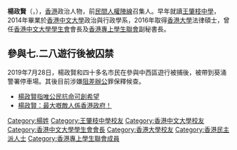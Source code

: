 {{infobox officeholder
|image=Johnson Yeung Ching Yin 2013.jpg
|office=[[香港中文大學學生會|香港中文大學學生會]]會長
|term_start=2012年
|term_end=2013年
|predecessor=[[秦晞輝|秦晞輝]]
|successor=[[鍾耀華|鍾耀華]]
|office1=[[香港專上學生聯會|香港專上學生聯會]]副秘書長
|term_start1=2013年
|term_end1=2014年
|predecessor1=[[林兆彬|林兆彬]]
|successor1=[[岑敖暉|岑敖暉]]
|birth_date={{birth date and age|1991|11|29}}
}}
'''楊政賢'''（{{lang-en|'''Johnson Yeung Ching Yin'''}}，{{bd|1991年|11月29日}}），[[香港|香港]]政治人物，前[[民間人權陣線|民間人權陣線]]召集人。早年就讀[[王肇枝中學|王肇枝中學]]，2014年畢業於[[香港中文大學|香港中文大學]]政治與行政學系，2016年取得[[香港大學|香港大學]]法律碩士，曾任[[香港中文大學學生會|香港中文大學學生會]]會長及[[香港專上學生聯會|香港專上學生聯會]]副秘書長。

==參與七.二八遊行後被囚禁==
2019年7月28日，楊政賢和四十多名市民在參與中西區遊行被捕後，被帶到葵涌警署停車場。其後目前涉嫌[[阻差辦公|阻差辦公]]罪保釋候查。
* [https://web.archive.org/web/20140904161708/http://www.hkdailynews.com.hk/NewsDetail/index/448733 楊政賢指唯公民抗命可創希望]
* [http://www.881903.com/Page/ZH-TW/featuredetail.aspx?itemid=729528&csid=801_3400 楊政賢：最大嘅敵人係香港政府！] {{Wayback|url=http://www.881903.com/Page/ZH-TW/featuredetail.aspx?itemid=729528&csid=801_3400 |date=20190520072640 }}
{{香港人物小作品}}

[[Category:楊姓|Category:楊姓]]
[[Category:王肇枝中學校友|Category:王肇枝中學校友]]
[[Category:香港中文大學校友|Category:香港中文大學校友]]
[[Category:香港中文大學學生會會長|Category:香港中文大學學生會會長]]
[[Category:香港大學校友|Category:香港大學校友]]
[[Category:香港民主派人士|Category:香港民主派人士]]
[[Category:香港專上學生聯會成員|Category:香港專上學生聯會成員]]